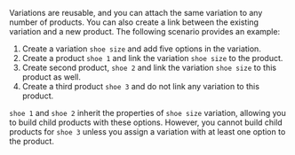 Variations are reusable, and you can attach the same variation to any number of products. You can also create a link between the existing variation and a new product. The following scenario provides an example:

1. Create a variation `shoe size` and add five options in the variation.
1. Create a product `shoe 1` and link the variation `shoe size` to the product.
1. Create second product, `shoe 2` and link the variation `shoe size` to this product as well.
1. Create a third product `shoe 3` and do not link any variation to this product.

`shoe 1` and `shoe 2` inherit the properties of `shoe size` variation, allowing you to build child products with these options. However, you cannot build child products for `shoe 3` unless you assign a variation with at least one option to the product.
